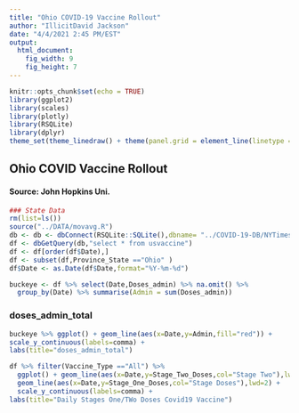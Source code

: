 ```yaml
---
title: "Ohio COVID-19 Vaccine Rollout"
author: "IllicitDavid Jackson"
date: "4/4/2021 2:45 PM/EST"
output: 
  html_document: 
    fig_width: 9
    fig_height: 7
---
```


```r
knitr::opts_chunk$set(echo = TRUE)
library(ggplot2)
library(scales)
library(plotly)
library(RSQLite)
library(dplyr)
theme_set(theme_linedraw() + theme(panel.grid = element_line(linetype = 'dashed')))
```

## Ohio COVID Vaccine Rollout
#### Source: John Hopkins Uni.

```r
### State Data
rm(list=ls())
source("../DATA/movavg.R")
db <- db <- dbConnect(RSQLite::SQLite(),dbname= "../COVID-19-DB/NYTimes.sqlite3")
df <- dbGetQuery(db,"select * from usvaccine")
df <- df[order(df$Date),]
df <- subset(df,Province_State =="Ohio" )
df$Date <- as.Date(df$Date,format="%Y-%m-%d")
```
```r
buckeye <- df %>% select(Date,Doses_admin) %>% na.omit() %>% 
  group_by(Date) %>% summarise(Admin = sum(Doses_admin))
```

### doses_admin_total

```r
buckeye %>% ggplot() + geom_line(aes(x=Date,y=Admin,fill="red")) +
scale_y_continuous(labels=comma) +
labs(title="doses_admin_total")

```
```r
df %>% filter(Vaccine_Type =="All") %>%
  ggplot() + geom_line(aes(x=Date,y=Stage_Two_Doses,col="Stage Two"),lwd=2) +
  geom_line(aes(x=Date,y=Stage_One_Doses,col="Stage Doses"),lwd=2) +
  scale_y_continuous(labels=comma) +
labs(title="Daily Stages One/TWo Doses Covid19 Vaccine")
```

